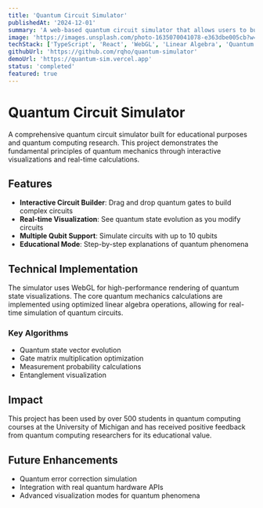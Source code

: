 ```yaml
---
title: 'Quantum Circuit Simulator'
publishedAt: '2024-12-01'
summary: 'A web-based quantum circuit simulator that allows users to build and visualize quantum circuits with real-time state vector calculations.'
image: 'https://images.unsplash.com/photo-1635070041078-e363dbe005cb?w=800&h=400&fit=crop'
techStack: ['TypeScript', 'React', 'WebGL', 'Linear Algebra', 'Quantum Computing']
githubUrl: 'https://github.com/rqho/quantum-simulator'
demoUrl: 'https://quantum-sim.vercel.app'
status: 'completed'
featured: true
---
```


# Quantum Circuit Simulator

A comprehensive quantum circuit simulator built for educational purposes and quantum computing research. This project demonstrates the fundamental principles of quantum mechanics through interactive visualizations and real-time calculations.

## Features

- **Interactive Circuit Builder**: Drag and drop quantum gates to build complex circuits
- **Real-time Visualization**: See quantum state evolution as you modify circuits
- **Multiple Qubit Support**: Simulate circuits with up to 10 qubits
- **Educational Mode**: Step-by-step explanations of quantum phenomena

## Technical Implementation

The simulator uses WebGL for high-performance rendering of quantum state visualizations. The core quantum mechanics calculations are implemented using optimized linear algebra operations, allowing for real-time simulation of quantum circuits.

### Key Algorithms

- Quantum state vector evolution
- Gate matrix multiplication optimization
- Measurement probability calculations
- Entanglement visualization

## Impact

This project has been used by over 500 students in quantum computing courses at the University of Michigan and has received positive feedback from quantum computing researchers for its educational value.

## Future Enhancements

- Quantum error correction simulation
- Integration with real quantum hardware APIs
- Advanced visualization modes for quantum phenomena 